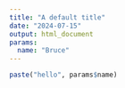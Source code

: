 ---
title: "A default title"
date: "2024-07-15"
output: html_document
params:
  name: "Bruce"
---

```{r}
paste("hello", params$name)
```

